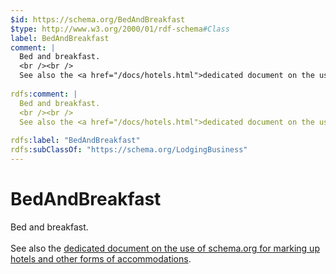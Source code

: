 ```yaml
---
$id: https://schema.org/BedAndBreakfast
$type: http://www.w3.org/2000/01/rdf-schema#Class
label: BedAndBreakfast
comment: |
  Bed and breakfast.
  <br /><br />
  See also the <a href="/docs/hotels.html">dedicated document on the use of schema.org for marking up hotels and other forms of accommodations</a>.
  
rdfs:comment: |
  Bed and breakfast.
  <br /><br />
  See also the <a href="/docs/hotels.html">dedicated document on the use of schema.org for marking up hotels and other forms of accommodations</a>.
  
rdfs:label: "BedAndBreakfast"
rdfs:subClassOf: "https://schema.org/LodgingBusiness"
---
```


# BedAndBreakfast

Bed and breakfast.
<br /><br />
See also the <a href="/docs/hotels.html">dedicated document on the use of schema.org for marking up hotels and other forms of accommodations</a>.


